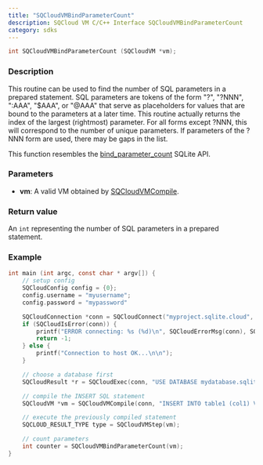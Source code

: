 ```yaml
---
title: "SQCloudVMBindParameterCount"
description: SQCloud VM C/C++ Interface SQCloudVMBindParameterCount
category: sdks
---
```


```c
int SQCloudVMBindParameterCount (SQCloudVM *vm);
```

### Description
This routine can be used to find the number of SQL parameters in a prepared statement. SQL parameters are tokens of the form "?", "?NNN", ":AAA", "$AAA", or "@AAA" that serve as placeholders for values that are bound to the parameters at a later time. This routine actually returns the index of the largest (rightmost) parameter. For all forms except ?NNN, this will correspond to the number of unique parameters. If parameters of the ?NNN form are used, there may be gaps in the list.

This function resembles the [bind_parameter_count](https://www.sqlite.org/c3ref/bind_parameter_count.html) SQLite API. 

### Parameters
* **vm**: A valid VM obtained by [SQCloudVMCompile](/docs/sdk/c/sqcloudvmcompile).


### Return value
An `int` representing the number of SQL parameters in a prepared statement.

### Example
```c
int main (int argc, const char * argv[]) {
    // setup config
    SQCloudConfig config = {0};
    config.username = "myusername";
    config.password = "mypassword"

    SQCloudConnection *conn = SQCloudConnect("myproject.sqlite.cloud", SQCLOUD_DEFAULT_PORT, &config);
    if (SQCloudIsError(conn)) {
        printf("ERROR connecting: %s (%d)\n", SQCloudErrorMsg(conn), SQCloudErrorCode(conn));
        return -1;
    } else {
        printf("Connection to host OK...\n\n");
    }

    // choose a database first
    SQCloudResult *r = SQCloudExec(conn, "USE DATABASE mydatabase.sqlite;");

    // compile the INSERT SQL statement
    SQCloudVM *vm = SQCloudVMCompile(conn, "INSERT INTO table1 (col1) VALUES ('?1');", -1, NULL);

    // execute the previously compiled statement
    SQCLOUD_RESULT_TYPE type = SQCloudVMStep(vm);

    // count parameters
    int counter = SQCloudVMBindParameterCount(vm);
}
```